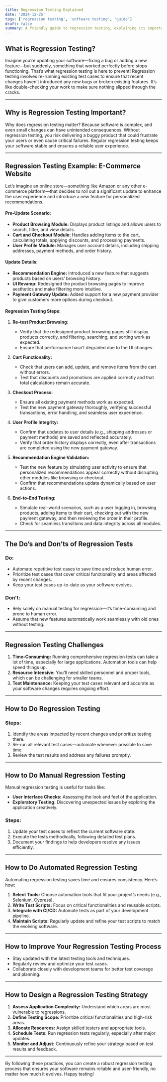 ```yaml
---
title: Regression Testing Explained
date: '2024-12-25'
tags: ['regression testing', 'software testing', 'guide']
draft: false
summary: A friendly guide to regression testing, explaining its importance, challenges, and how to do it effectively.
---
```


## What is Regression Testing?

Imagine you’re updating your software—fixing a bug or adding a new feature—but suddenly, something that worked perfectly before stops functioning. That’s what regression testing is here to prevent! Regression testing involves re-running existing test cases to ensure that recent changes haven’t introduced any new bugs or broken existing features. It’s like double-checking your work to make sure nothing slipped through the cracks.

---

## Why is Regression Testing Important?

Why does regression testing matter? Because software is complex, and even small changes can have unintended consequences. Without regression testing, you risk delivering a buggy product that could frustrate your users or even cause critical failures. Regular regression testing keeps your software stable and ensures a reliable user experience.

---

## Regression Testing Example: E-Commerce Website

Let’s imagine an online store—something like Amazon or any other e-commerce platform—that decides to roll out a significant update to enhance the user experience and introduce a new feature for personalized recommendations.

#### **Pre-Update Scenario:**

- **Product Browsing Module:** Displays product listings and allows users to search, filter, and view details.
- **Cart and Checkout Module:** Handles adding items to the cart, calculating totals, applying discounts, and processing payments.
- **User Profile Module:** Manages user account details, including shipping addresses, payment methods, and order history.

#### **Update Details:**

- **Recommendation Engine:** Introduced a new feature that suggests products based on users’ browsing history.
- **UI Revamp:** Redesigned the product browsing pages to improve aesthetics and make filtering more intuitive.
- **Payment Gateway Update:** Added support for a new payment provider to give customers more options during checkout.

#### **Regression Testing Steps:**

1. **Re-test Product Browsing:**
   - Verify that the redesigned product browsing pages still display products correctly, and filtering, searching, and sorting work as expected.
   - Ensure that performance hasn’t degraded due to the UI changes.

2. **Cart Functionality:**
   - Check that users can add, update, and remove items from the cart without errors.
   - Test that discounts and promotions are applied correctly and that total calculations remain accurate.

3. **Checkout Process:**
   - Ensure all existing payment methods work as expected.
   - Test the new payment gateway thoroughly, verifying successful transactions, error handling, and seamless user experience.

4. **User Profile Integrity:**
   - Confirm that updates to user details (e.g., shipping addresses or payment methods) are saved and reflected accurately.
   - Verify that order history displays correctly, even after transactions are completed using the new payment gateway.

5. **Recommendation Engine Validation:**
   - Test the new feature by simulating user activity to ensure that personalized recommendations appear correctly without disrupting other modules like browsing or checkout.
   - Confirm that recommendations update dynamically based on user actions.

6. **End-to-End Testing:**
   - Simulate real-world scenarios, such as a user logging in, browsing products, adding items to their cart, checking out with the new payment gateway, and then reviewing the order in their profile.
   - Check for seamless transitions and data integrity across all modules.

---

## The Do’s and Don’ts of Regression Tests

### Do:
- Automate repetitive test cases to save time and reduce human error.
- Prioritize test cases that cover critical functionality and areas affected by recent changes.
- Keep your test cases up-to-date as your software evolves.

### Don’t:
- Rely solely on manual testing for regression—it’s time-consuming and prone to human error.
- Assume that new features automatically work seamlessly with old ones without testing.

---

## Regression Testing Challenges

1. **Time-Consuming:** Running comprehensive regression tests can take a lot of time, especially for large applications. Automation tools can help speed things up.
2. **Resource Intensive:** You’ll need skilled personnel and proper tools, which can be challenging for smaller teams.
3. **Test Maintenance:** Keeping your test cases relevant and accurate as your software changes requires ongoing effort.

---

## How to Do Regression Testing

### Steps:
1. Identify the areas impacted by recent changes and prioritize testing there.
2. Re-run all relevant test cases—automate whenever possible to save time.
3. Review the test results and address any failures promptly.

---

## How to Do Manual Regression Testing

Manual regression testing is useful for tasks like:
- **User Interface Checks:** Assessing the look and feel of the application.
- **Exploratory Testing:** Discovering unexpected issues by exploring the application creatively.

### Steps:
1. Update your test cases to reflect the current software state.
2. Execute the tests methodically, following detailed test plans.
3. Document your findings to help developers resolve any issues efficiently.

---

## How to Do Automated Regression Testing

Automating regression testing saves time and ensures consistency. Here’s how:

1. **Select Tools:** Choose automation tools that fit your project’s needs (e.g., Selenium, Cypress).
2. **Write Test Scripts:** Focus on critical functionalities and reusable scripts.
3. **Integrate with CI/CD:** Automate tests as part of your development pipeline.
4. **Maintain Scripts:** Regularly update and refine your test scripts to match the evolving software.

---

## How to Improve Your Regression Testing Process

- Stay updated with the latest testing tools and techniques.
- Regularly review and optimize your test cases.
- Collaborate closely with development teams for better test coverage and planning.

---

## How to Design a Regression Testing Strategy

1. **Assess Application Complexity:** Understand which areas are most vulnerable to regressions.
2. **Define Testing Scope:** Prioritize critical functionalities and high-risk areas.
3. **Allocate Resources:** Assign skilled testers and appropriate tools.
4. **Schedule Tests:** Run regression tests regularly, especially after major updates.
5. **Monitor and Adjust:** Continuously refine your strategy based on test results and feedback.

---

By following these practices, you can create a robust regression testing process that ensures your software remains reliable and user-friendly, no matter how much it evolves. Happy testing!
